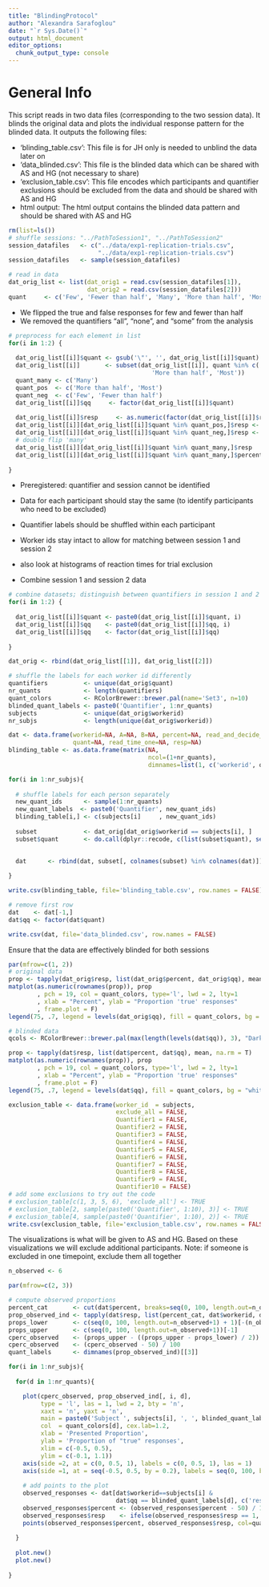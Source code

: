 ```yaml
---
title: "BlindingProtocol"
author: "Alexandra Sarafoglou"
date: "`r Sys.Date()`"
output: html_document
editor_options: 
  chunk_output_type: console
---
```


# General Info

This script reads in two data files (corresponding to the two session data). It blinds the original data and plots the individual response pattern for the blinded data. It outputs the following files:

- 'blinding_table.csv': This file is for JH only is needed to unblind the data later on
- 'data_blinded.csv': This file is the blinded data which can be shared with AS and HG (not necessary to share)
- 'exclusion_table.csv': This file encodes which participants and quantifier exclusions should be excluded from the data and should be shared with AS and HG
- html output: The html output contains the blinded data pattern and should be shared with AS and HG

```r
rm(list=ls())
# shuffle sessions: "../PathToSession1", "../PathToSession2"
session_datafiles   <- c("../data/exp1-replication-trials.csv",
                         "../data/exp1-replication-trials.csv")
session_datafiles   <- sample(session_datafiles)

# read in data
dat_orig_list <- list(dat_orig1 = read.csv(session_datafiles[1]),
                      dat_orig2 = read.csv(session_datafiles[2]))
quant     <- c('Few', 'Fewer than half', 'Many', 'More than half', 'Most')
```

- We flipped the true and false responses for few and fewer than half
- We removed the quantifiers "all", "none", and "some" from the analysis

```r
# preprocess for each element in list
for(i in 1:2) {
  
  dat_orig_list[[i]]$quant <- gsub('\"', '', dat_orig_list[[i]]$quant)
  dat_orig_list[[i]]       <- subset(dat_orig_list[[i]], quant %in% c('Few', 'Fewer than half', 'Many',
                                        'More than half', 'Most'))
  quant_many <- c('Many')
  quant_pos  <- c('More than half', 'Most')
  quant_neg  <- c('Few', 'Fewer than half')
  dat_orig_list[[i]]$qq     <- factor(dat_orig_list[[i]]$quant)
  
  dat_orig_list[[i]]$resp     <- as.numeric(factor(dat_orig_list[[i]]$response)) - 1
  dat_orig_list[[i]][dat_orig_list[[i]]$quant %in% quant_pos,]$resp <- ifelse(dat_orig_list[[i]][dat_orig_list[[i]]$quant %in% quant_pos,]$response=="true",1 , 0)
  dat_orig_list[[i]][dat_orig_list[[i]]$quant %in% quant_neg,]$resp <- ifelse(dat_orig_list[[i]][dat_orig_list[[i]]$quant %in% quant_neg,]$response=="true",0 , 1)
  # double flip 'many'
  dat_orig_list[[i]][dat_orig_list[[i]]$quant %in% quant_many,]$resp    <- ifelse(dat_orig_list[[i]][dat_orig_list[[i]]$quant %in% quant_many,]$response=="true", 0 , 1)
  dat_orig_list[[i]][dat_orig_list[[i]]$quant %in% quant_many,]$percent <- 100 - dat_orig_list[[i]][dat_orig_list[[i]]$quant %in% quant_many,]$percent
  
}

```

- Preregistered: quantifier and session cannot be identified
- Data for each participant should stay the same (to identify participants who need to be excluded)
- Quantifier labels should be shuffled within each participant
- Worker ids stay intact to allow for matching between session 1 and session 2 
- also look at histograms of reaction times for trial exclusion

- Combine session 1 and session 2 data

```r
# combine datasets; distinguish between quantifiers in session 1 and 2
for(i in 1:2) {
  
  dat_orig_list[[i]]$quant <- paste0(dat_orig_list[[i]]$quant, i)
  dat_orig_list[[i]]$qq    <- paste0(dat_orig_list[[i]]$qq, i)
  dat_orig_list[[i]]$qq    <- factor(dat_orig_list[[i]]$qq)
  
}

dat_orig <- rbind(dat_orig_list[[1]], dat_orig_list[[2]])
```

```r
# shuffle the labels for each worker id differently
quantifiers          <- unique(dat_orig$quant)
nr_quants            <- length(quantifiers)
quant_colors         <- RColorBrewer::brewer.pal(name='Set3', n=10)
blinded_quant_labels <- paste0('Quantifier', 1:nr_quants)
subjects             <- unique(dat_orig$workerid)
nr_subjs             <- length(unique(dat_orig$workerid))

dat <- data.frame(workerid=NA, A=NA, B=NA, percent=NA, read_and_decide_time=NA,
                  quant=NA, read_time_one=NA, resp=NA)
blinding_table <- as.data.frame(matrix(NA, 
                                       ncol=(1+nr_quants), 
                                       dimnames=list(1, c('workerid', quantifiers))))

for(i in 1:nr_subjs){
  
  # shuffle labels for each person separately
  new_quant_ids      <- sample(1:nr_quants)
  new_quant_labels  <- paste0('Quantifier', new_quant_ids)
  blinding_table[i,] <- c(subjects[i]     , new_quant_ids)
  
  subset             <- dat_orig[dat_orig$workerid == subjects[i], ]
  subset$quant       <- do.call(dplyr::recode, c(list(subset$quant), setNames(new_quant_labels, quantifiers)))

  
  dat      <- rbind(dat, subset[, colnames(subset) %in% colnames(dat)])
  
}

write.csv(blinding_table, file='blinding_table.csv', row.names = FALSE)

# remove first row
dat    <- dat[-1,]
dat$qq <- factor(dat$quant)

write.csv(dat, file='data_blinded.csv', row.names = FALSE)
```

Ensure that the data are effectively blinded for both sessions

```r
par(mfrow=c(1, 2))
# original data
prop <- tapply(dat_orig$resp, list(dat_orig$percent, dat_orig$qq), mean, na.rm = T)
matplot(as.numeric(rownames(prop)), prop
        , pch = 19, col = quant_colors, type='l', lwd = 2, lty=1
        , xlab = "Percent", ylab = "Proportion 'true' responses"
        , frame.plot = F)
legend(75, .7, legend = levels(dat_orig$qq), fill = quant_colors, bg = "white", box.col = "white")

# blinded data
qcols <- RColorBrewer::brewer.pal(max(length(levels(dat$qq)), 3), "Dark2")[1:length(levels(dat$qq))]

prop <- tapply(dat$resp, list(dat$percent, dat$qq), mean, na.rm = T)
matplot(as.numeric(rownames(prop)), prop
        , pch = 19, col = quant_colors, type='l', lwd = 2, lty=1
        , xlab = "Percent", ylab = "Proportion 'true' responses"
        , frame.plot = F)
legend(75, .7, legend = levels(dat$qq), fill = quant_colors, bg = "white", box.col = "white")
```

```r
exclusion_table <- data.frame(worker_id  = subjects,
                              exclude_all = FALSE,
                              Quantifier1 = FALSE,
                              Quantifier2 = FALSE,
                              Quantifier3 = FALSE,
                              Quantifier4 = FALSE,
                              Quantifier5 = FALSE,
                              Quantifier6 = FALSE,
                              Quantifier7 = FALSE,
                              Quantifier8 = FALSE,
                              Quantifier9 = FALSE,
                              Quantifier10 = FALSE)
# add some exclusions to try out the code
# exclusion_table[c(1, 3, 5, 6), 'exclude_all'] <- TRUE
# exclusion_table[2, sample(paste0('Quantifier', 1:10), 3)] <- TRUE
# exclusion_table[4, sample(paste0('Quantifier', 1:10), 2)] <- TRUE
write.csv(exclusion_table, file='exclusion_table.csv', row.names = FALSE)
```

The visualizations is what will be given to AS and HG.
Based on these visualizations we will exclude additional participants.
Note: if someone is excluded in one timepoint, exclude them all together

```r
n_observed <- 6

par(mfrow=c(2, 3))

# compute observed proportions
percent_cat       <- cut(dat$percent, breaks=seq(0, 100, length.out=n_observed+1))
prop_observed_ind <- tapply(dat$resp, list(percent_cat, dat$workerid, dat$qq), mean, na.rm = T)
props_lower       <- c(seq(0, 100, length.out=n_observed+1) + 1)[-(n_observed+1)]
props_upper       <- c(seq(0, 100, length.out=n_observed+1))[-1]
cperc_observed    <- (props_upper - ((props_upper - props_lower) / 2))
cperc_observed    <- (cperc_observed - 50) / 100
quant_labels      <- dimnames(prop_observed_ind)[[3]]

for(i in 1:nr_subjs){
  
  for(d in 1:nr_quants){

    plot(cperc_observed, prop_observed_ind[, i, d],
         type = 'l', las = 1, lwd = 2, bty = 'n',
         xaxt = 'n', yaxt = 'n',
         main = paste0('Subject ', subjects[i], ', ', blinded_quant_labels[d]),
         col  = quant_colors[d], cex.lab=1.2,
         xlab = 'Presented Proportion', 
         ylab = 'Proportion of "true" responses',
         xlim = c(-0.5, 0.5),
         ylim = c(-0.1, 1.1))
    axis(side =2, at = c(0, 0.5, 1), labels = c(0, 0.5, 1), las = 1)
    axis(side =1, at = seq(-0.5, 0.5, by = 0.2), labels = seq(0, 100, by = 20))
    
    # add points to the plot
    observed_responses <- dat[dat$workerid==subjects[i] & 
                              dat$qq == blinded_quant_labels[d], c('resp', 'percent')]
    observed_responses$percent <- (observed_responses$percent - 50) / 100
    observed_responses$resp    <- ifelse(observed_responses$resp == 1, 1.1, -0.1)
    points(observed_responses$percent, observed_responses$resp, col=quant_colors[d])
    
  }
  
  plot.new()
  plot.new()
  
}
```

<!-- Send html output of this script to AS and HG. If they send back their exclusion table, run  -->
<!-- "blinding_RTexclusions" next -->



